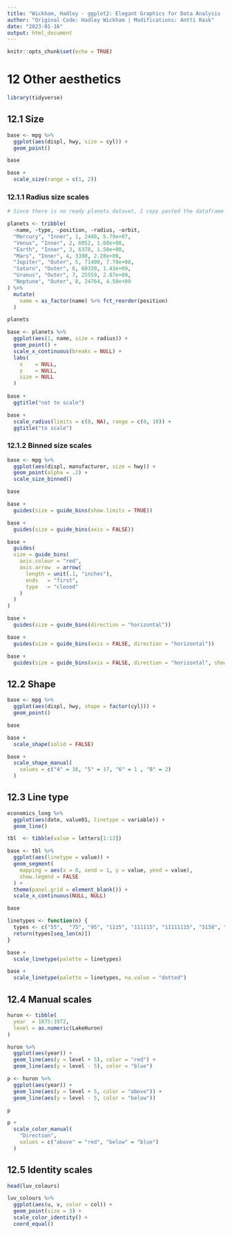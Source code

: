 ```yaml
---
title: "Wickham, Hadley - ggplot2: Elegant Graphics for Data Analysis (3rd ed.), Chapter 12 - Other aesthetics"
author: "Original Code: Hadley Wickham | Modifications: Antti Rask"
date: "2023-01-16"
output: html_document
---
```


```r
knitr::opts_chunk$set(echo = TRUE)
```

# 12 Other aesthetics

```r
library(tidyverse)
```

## 12.1 Size

```r
base <- mpg %>% 
  ggplot(aes(displ, hwy, size = cyl)) + 
  geom_point()

base

base +
  scale_size(range = c(1, 2))
```

### 12.1.1 Radius size scales

```r
# Since there is no ready planets dataset, I copy pasted the dataframe from the online version and used the tribble function to turn it into a tibble

planets <- tribble(
  ~name, ~type, ~position, ~radius, ~orbit,
  "Mercury", "Inner", 1, 2440, 5.79e+07,
  "Venus", "Inner", 2, 6052, 1.08e+08,
  "Earth", "Inner", 3, 6378, 1.50e+08,
  "Mars", "Inner", 4, 3390, 2.28e+08,
  "Jupiter", "Outer", 5, 71400, 7.78e+08,
  "Saturn", "Outer", 6, 60330, 1.43e+09,
  "Uranus", "Outer", 7, 25559, 2.87e+09,
  "Neptune", "Outer", 8, 24764, 4.50e+09
) %>%
  mutate(
    name = as_factor(name) %>% fct_reorder(position)
  )

planets
```

```r
base <- planets %>% 
  ggplot(aes(1, name, size = radius)) + 
  geom_point() + 
  scale_x_continuous(breaks = NULL) + 
  labs(
    x    = NULL,
    y    = NULL,
    size = NULL
  )
  
base +
  ggtitle("not to scale")

base + 
  scale_radius(limits = c(0, NA), range = c(0, 10)) + 
  ggtitle("to scale")
```

### 12.1.2 Binned size scales

```r
base <- mpg %>% 
  ggplot(aes(displ, manufacturer, size = hwy)) +
  geom_point(alpha = .2) +
  scale_size_binned()

base

base +
  guides(size = guide_bins(show.limits = TRUE))

base +
  guides(size = guide_bins(axis = FALSE))

base + 
  guides(
  size = guide_bins(
    axis.colour = "red",
    axis.arrow  = arrow(
      length = unit(.1, "inches"), 
      ends   = "first", 
      type   = "closed"
    )
  )
)

base +
  guides(size = guide_bins(direction = "horizontal"))

base +
  guides(size = guide_bins(axis = FALSE, direction = "horizontal"))

base +
  guides(size = guide_bins(axis = FALSE, direction = "horizontal", show.limits = TRUE))
```

## 12.2 Shape

```r
base <- mpg %>% 
  ggplot(aes(displ, hwy, shape = factor(cyl))) + 
  geom_point()

base

base +
  scale_shape(solid = FALSE)

base + 
  scale_shape_manual(
    values = c("4" = 16, "5" = 17, "6" = 1 , "8" = 2)
  )
```

## 12.3 Line type

```r
economics_long %>%
  ggplot(aes(date, value01, linetype = variable)) +
  geom_line()
```

```r
tbl  <- tibble(value = letters[1:13])

base <- tbl %>% 
  ggplot(aes(linetype = value)) +
  geom_segment(
    mapping = aes(x = 0, xend = 1, y = value, yend = value),
    show.legend = FALSE
  ) +
  theme(panel.grid = element_blank()) +
  scale_x_continuous(NULL, NULL)

base

linetypes <- function(n) {
  types <- c("55",  "75", "95", "1115", "111115", "11111115", "5158", "9198", "c1c8")
  return(types[seq_len(n)])
}

base +
  scale_linetype(palette = linetypes)

base +
  scale_linetype(palette = linetypes, na.value = "dotted")
```

## 12.4 Manual scales

```r
huron <- tibble(
  year  = 1875:1972,
  level = as.numeric(LakeHuron)
)

huron %>% 
  ggplot(aes(year)) +
  geom_line(aes(y = level + 5), color = "red") +
  geom_line(aes(y = level - 5), color = "blue")

p <- huron %>% 
  ggplot(aes(year)) +
  geom_line(aes(y = level + 5, color = "above")) +
  geom_line(aes(y = level - 5, color = "below"))

p

p +
  scale_color_manual(
    "Direction",
    values = c("above" = "red", "below" = "blue")
  )
```

## 12.5 Identity scales

```r
head(luv_colours)

luv_colours %>% 
  ggplot(aes(u, v, color = col)) +
  geom_point(size = 3) +
  scale_color_identity() +
  coord_equal()
```